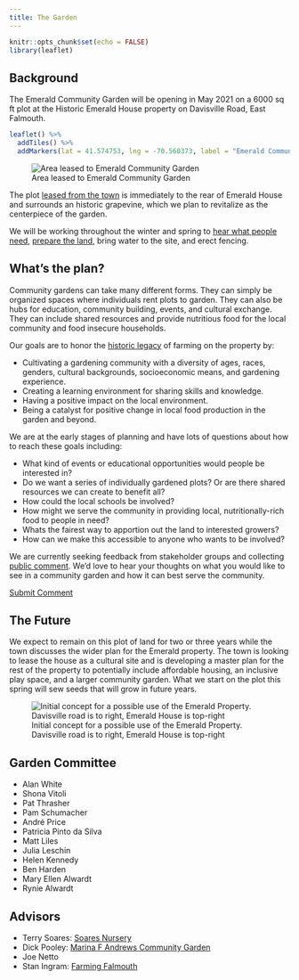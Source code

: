 ```yaml
---
title: The Garden
---
```


```r
knitr::opts_chunk$set(echo = FALSE)
library(leaflet)
```

## Background

The Emerald Community Garden will be opening in May 2021 on a 6000 sq ft plot at the Historic Emerald House property on Davisville Road, East Falmouth.

```r
leaflet() %>%
  addTiles() %>%
  addMarkers(lat = 41.574753, lng = -70.560373, label = "Emerald Community Garden")
```

<div class = "float-right">
  ![Area leased to Emerald Community Garden](/images/garden_plot.jpeg)
</div>

The plot [leased from the town](/blog/2020-11-09-land-leased-for-garden/) is immediately to the rear of Emerald House and surrounds an historic grapevine, which we plan to revitalize as the centerpiece of the garden. 

We will be working throughout the winter and spring to [hear what people need](/contact), [prepare the land](/blog/2020-11-14-breaking-ground/), bring water to the site, and erect fencing.

## What's the plan?

Community gardens can take many different forms. They can simply be organized spaces where individuals rent plots to garden. They can also be hubs for education, community building, events, and cultural exchange. They can include shared resources and provide nutritious food for the local community and food insecure households.

Our goals are to honor the [historic legacy](/history) of farming on the property by:

* Cultivating a gardening community with a diversity of ages, races, genders, cultural backgrounds, socioeconomic means, and gardening experience.
* Creating a learning environment for sharing skills and knowledge.
* Having a positive impact on the local environment.
* Being a catalyst for positive change in local food production in the garden and beyond.

We are at the early stages of planning and have lots of questions about how to reach these goals including:

* What kind of events or educational opportunities would people be interested in?
* Do we want a series of individually gardened plots? Or are there shared resources we can create to benefit all?
* How could the local schools be involved?
* How might we serve the community in providing local, nutritionally-rich food to people in need?
* Whats the fairest way to apportion out the land to interested growers?
* How can we make this accessible to anyone who wants to be involved?

We are currently seeking feedback from stakeholder groups and collecting [public comment](/contact). We'd love to hear your thoughts on what you would like to see in a community garden and how it can best serve the community.

<a href="/contact" class="button">Submit Comment</a>

## The Future

We expect to remain on this plot of land for two or three years while the town discusses the wider plan for the Emerald property. The town is looking to lease the house as a cultural site and is developing a master plan for the rest of the property to potentially include affordable housing, an inclusive play space, and a larger community garden. What we start on the plot this spring will sew seeds that will grow in future years.

![Initial concept for a possible use of the Emerald Property. Davisville road is to right, Emerald House is top-right](/images/masterplan.jpeg)

## Garden Committee

* Alan White
* Shona Vitoli
* Pat Thrasher
* Pam Schumacher
* André Price
* Patricia Pinto da Silva
* Matt Liles
* Julia Leschin
* Helen Kennedy
* Ben Harden
* Mary Ellen Alwardt
* Rynie Alwardt

## Advisors

* Terry Soares: [Soares Nursery](https://www.soaresflowergardennursery.com/)
* Dick Pooley: [Marina F Andrews Community Garden](https://www.falmouthcommunitygarden.org/)
* Joe Netto
* Stan Ingram: [Farming Falmouth](https://www.farmingfalmouth.org/)